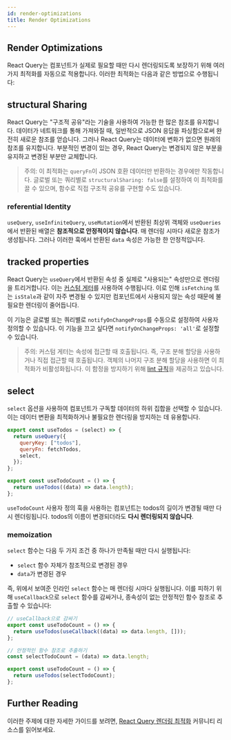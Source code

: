 ```yaml
---
id: render-optimizations
title: Render Optimizations
---
```


## Render Optimizations

React Query는 컴포넌트가 실제로 필요할 때만 다시 렌더링되도록 보장하기 위해 여러 가지 최적화를 자동으로 적용합니다. 이러한 최적화는 다음과 같은 방법으로 수행됩니다:

## structural Sharing

React Query는 "구조적 공유"라는 기술을 사용하여 가능한 한 많은 참조를 유지합니다. 데이터가 네트워크를 통해 가져와질 때, 일반적으로 JSON 응답을 파싱함으로써 완전히 새로운 참조를 얻습니다. 그러나 React Query는 데이터에 변화가 없으면 원래의 참조를 유지합니다. 부분적인 변경이 있는 경우, React Query는 변경되지 않은 부분을 유지하고 변경된 부분만 교체합니다.

> 주의: 이 최적화는 `queryFn`이 JSON 호환 데이터만 반환하는 경우에만 작동합니다. 글로벌 또는 쿼리별로 `structuralSharing: false`를 설정하여 이 최적화를 끌 수 있으며, 함수로 직접 구조적 공유를 구현할 수도 있습니다.

### referential Identity

`useQuery`, `useInfiniteQuery`, `useMutation`에서 반환된 최상위 객체와 `useQueries`에서 반환된 배열은 **참조적으로 안정적이지 않습니다**. 매 렌더링 시마다 새로운 참조가 생성됩니다. 그러나 이러한 훅에서 반환된 `data` 속성은 가능한 한 안정적입니다.

## tracked properties

React Query는 `useQuery`에서 반환된 속성 중 실제로 "사용되는" 속성만으로 렌더링을 트리거합니다. 이는 [커스텀 게터](https://developer.mozilla.org/en-US/docs/Web/JavaScript/Reference/Global_Objects/Object/defineProperty#custom_setters_and_getters)를 사용하여 수행됩니다. 이로 인해 `isFetching` 또는 `isStale`과 같이 자주 변경될 수 있지만 컴포넌트에서 사용되지 않는 속성 때문에 불필요한 렌더링이 줄어듭니다.

이 기능은 글로벌 또는 쿼리별로 `notifyOnChangeProps`를 수동으로 설정하여 사용자 정의할 수 있습니다. 이 기능을 끄고 싶다면 `notifyOnChangeProps: 'all'`로 설정할 수 있습니다.

> 주의: 커스텀 게터는 속성에 접근할 때 호출됩니다. 즉, 구조 분해 할당을 사용하거나 직접 접근할 때 호출됩니다. 객체의 나머지 구조 분해 할당을 사용하면 이 최적화가 비활성화됩니다. 이 함정을 방지하기 위해 [lint 규칙](../../../../eslint/no-rest-destructuring)을 제공하고 있습니다.

## select

`select` 옵션을 사용하여 컴포넌트가 구독할 데이터의 하위 집합을 선택할 수 있습니다. 이는 데이터 변환을 최적화하거나 불필요한 렌더링을 방지하는 데 유용합니다.

```js
export const useTodos = (select) => {
  return useQuery({
    queryKey: ["todos"],
    queryFn: fetchTodos,
    select,
  });
};

export const useTodoCount = () => {
  return useTodos((data) => data.length);
};
```

`useTodoCount` 사용자 정의 훅을 사용하는 컴포넌트는 todos의 길이가 변경될 때만 다시 렌더링됩니다. todos의 이름이 변경되더라도 **다시 렌더링되지 않습니다**.

### memoization

`select` 함수는 다음 두 가지 조건 중 하나가 만족될 때만 다시 실행됩니다:

- `select` 함수 자체가 참조적으로 변경된 경우
- `data`가 변경된 경우

즉, 위에서 보여준 인라인 `select` 함수는 매 렌더링 시마다 실행됩니다. 이를 피하기 위해 `useCallback`으로 `select` 함수를 감싸거나, 종속성이 없는 안정적인 함수 참조로 추출할 수 있습니다:

```js
// useCallback으로 감싸기
export const useTodoCount = () => {
  return useTodos(useCallback((data) => data.length, []));
};
```

```js
// 안정적인 함수 참조로 추출하기
const selectTodoCount = (data) => data.length;

export const useTodoCount = () => {
  return useTodos(selectTodoCount);
};
```

## Further Reading

이러한 주제에 대한 자세한 가이드를 보려면, [React Query 렌더링 최적화](../../community-resources/tkdodos-blog#3-react-query-render-optimizations) 커뮤니티 리소스를 읽어보세요.
